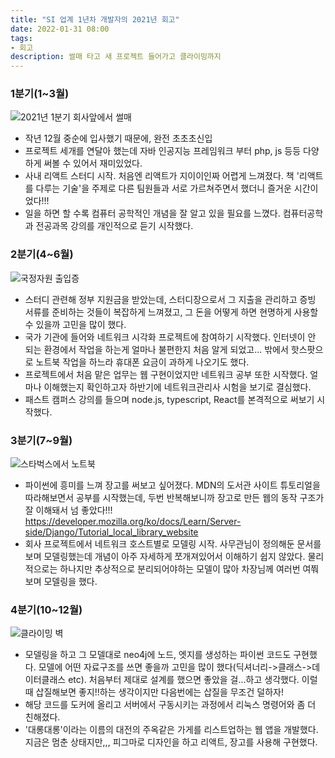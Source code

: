 ```yaml
---
title: "SI 업계 1년차 개발자의 2021년 회고"
date: 2022-01-31 08:00
tags:
- 회고
description: 썰매 타고 새 프로젝트 들어가고 클라이밍까지
---
```



### 1분기(1~3월)

![2021년 1분기 회사앞에서 썰매](/images/220131/1.jpeg)

- 작년 12월 중순에 입사했기 때문에, 완전 초초초신입 
- 프로젝트 세개를 연달아 했는데 자바 인공지능 프레임워크 부터 php, js 등등 다양하게 써볼 수 있어서 재미있었다. 
- 사내 리액트 스터디 시작. 처음엔 리액트가 지이이인짜 어렵게 느껴졌다. 책 '리액트를 다루는 기술'을 주제로 다른 팀원들과 서로 가르쳐주면서 했더니 즐거운 시간이었다!!!
- 일을 하면 할 수록 컴퓨터 공학적인 개념을 잘 알고 있을 필요를 느꼈다. 컴퓨터공학과 전공과목 강의를 개인적으로 듣기 시작했다.

### 2분기(4~6월)

![국정자원 출입증](/images/220131/3.jpeg)

- 스터디 관련해 정부 지원금을 받았는데, 스터디장으로서 그 지출을 관리하고 증빙 서류를 준비하는 것들이 복잡하게 느껴졌고, 그 돈을 어떻게 하면 현명하게 사용할 수 있을까 고민을 많이 했다.
- 국가 기관에 들어와 네트워크 시각화 프로젝트에 참여하기 시작했다. 인터넷이 안 되는 환경에서 작업을 하는게 얼마나 불편한지 처음 알게 되었고... 밖에서 핫스팟으로 노트북 작업을 하느라 휴대폰 요금이 과하게 나오기도 했다. 
- 프로젝트에서 처음 맡은 업무는 웹 구현이었지만 네트워크 공부 또한 시작했다. 얼마나 이해했는지 확인하고자 하반기에 네트워크관리사 시험을 보기로 결심했다.
- 패스트 캠퍼스 강의를 들으며 node.js, typescript, React를 본격적으로 써보기 시작했다.

### 3분기(7~9월)

![스타벅스에서 노트북](/images/220131/6.jpeg)

- 파이썬에 흥미를 느껴 장고를 써보고 싶어졌다. MDN의 도서관 사이트 튜토리얼을 따라해보면서 공부를 시작했는데, 두번 반복해보니까 장고로 만든 웹의 동작 구조가 잘 이해돼서 넘 좋았다!!! 
https://developer.mozilla.org/ko/docs/Learn/Server-side/Django/Tutorial_local_library_website
- 회사 프로젝트에서 네트워크 호스트별로 모델링 시작. 사무관님이 정의해둔 문서를 보며 모델링했는데 개념이 아주 자세하게 쪼개져있어서 이해하기 쉽지 않았다. 물리적으로는 하나지만 추상적으로 분리되어야하는 모델이 많아 차장님께 여러번 여쭤보며 모델링을 했다.

### 4분기(10~12월)

![클라이밍 벽](/images/220131/7.jpeg)

- 모델링을 하고 그 모델대로 neo4j에 노드, 엣지를 생성하는 파이썬 코드도 구현했다. 모델에 어떤 자료구조를 쓰면 좋을까 고민을 많이 했다(딕셔너리->클래스->데이터클래스 etc). 처음부터 제대로 설계를 했으면 좋았을 걸...하고 생각했다. 이럴때 삽질해보면 좋지!!하는 생각이지만 다음번에는 삽질을 무조건 덜하자! 
- 해당 코드를 도커에 올리고 서버에서 구동시키는 과정에서 리눅스 명령어와 좀 더 친해졌다.
- '대롱대롱'이라는 이름의 대전의 주옥같은 가게를 리스트업하는 웹 앱을 개발했다. 지금은 멈춘 상태지만,,, 피그마로 디자인을 하고 리액트, 장고를 사용해 구현했다.

